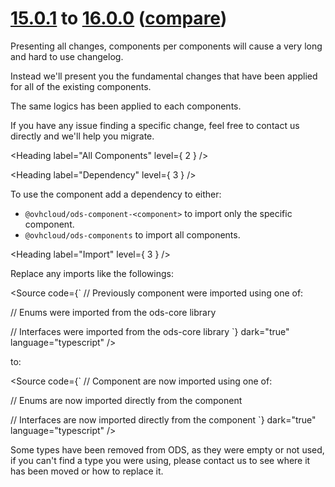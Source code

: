 
<Meta title="OVHcloud Design System/What's new?/Migration guide/15.x to 16.x" />

# [15.0.1](https://ovh.github.io/design-system/v15.0.1/?path=/story/ovhcloud-design-system-what-s-new-changelog--page) to [16.0.0](https://ovh.github.io/design-system/v16.0.0/?path=/story/ovhcloud-design-system-what-s-new-changelog--page) ([compare](https://github.com/ovh/design-system/compare/release/15.0...release/16.0))

Presenting all changes, components per components will cause a very long and hard to use changelog.

Instead we'll present you the fundamental changes that have been applied for all of the existing components.

The same logics has been applied to each components.

If you have any issue finding a specific change, feel free to contact us directly and we'll help you migrate.

<Heading label="All Components" level={ 2 } />

<Heading label="Dependency" level={ 3 } />

To use the component add a dependency to either:

* `@ovhcloud/ods-component-<component>` to import only the specific component.
* `@ovhcloud/ods-components` to import all components.

<Heading label="Import" level={ 3 } />

Replace any imports like the followings:

<Source code={`
// Previously component were imported using one of:

// Enums were imported from the ods-core library

// Interfaces were imported from the ods-core library
`}
        dark="true"
        language="typescript" />

to:

<Source code={`
// Component are now imported using one of:

// Enums are now imported directly from the component

// Interfaces are now imported directly from the component
`}
        dark="true"
        language="typescript" />

Some types have been removed from ODS, as they were empty or not used, if you can't find a type you were using,
please contact us to see where it has been moved or how to replace it.
